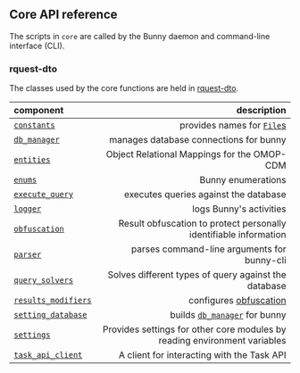 ## Core API reference
The scripts in `core` are called by the Bunny daemon and command-line interface (CLI).

### rquest-dto
The classes used by the core functions are held in [rquest-dto](/bunny/core_api_ref/rquest-dto).

|component|description|
|:---|---:|
|[`constants`](/bunny/core_api_ref/constants)| provides names for [`File`s](/bunny/core_api_ref/rquest_dto/file)|
|[`db_manager`](/bunny/core_api_ref/db_manager)| manages database connections for bunny |
|[`entities`](/bunny/core_api_ref/entities)| Object Relational Mappings for the OMOP-CDM |
|[`enums`](/bunny/core_api_ref/enums)| Bunny enumerations |
|[`execute_query`](/bunny/core_api_ref/execute_query)| executes queries against the database |
|[`logger`](/bunny/core_api_ref/logger)| logs Bunny's activities |
|[`obfuscation`](/bunny/core_api_ref/obfuscation)| Result obfuscation to protect personally identifiable information |
|[`parser`](/bunny/core_api_ref/parser)| parses command-line arguments for bunny-cli |
|[`query_solvers`](/bunny/core_api_ref/query_solvers)| Solves different types of query against the database |
|[`results_modifiers`](/bunny/core_api_ref/results_modifiers)| configures [obfuscation](/bunny/core_api_ref/obfuscation) |
|[`setting_database`](/bunny/core_api_ref/setting_database)| builds [`db_manager`](/bunny/core_api_ref/db_manager) for bunny |
|[`settings`](/bunny/core_api_ref/settings)| Provides settings for other core modules by reading environment variables |
|[`task_api_client`](/bunny/core_api_ref/task_api_client)| A client for interacting with the Task API |
